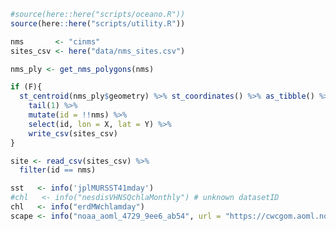 ```r
#source(here::here("scripts/oceano.R"))
source(here::here("scripts/utility.R"))

nms       <- "cinms"
sites_csv <- here("data/nms_sites.csv")

nms_ply <- get_nms_polygons(nms)

if (F){
  st_centroid(nms_ply$geometry) %>% st_coordinates() %>% as_tibble() %>% 
    tail(1) %>% 
    mutate(id = !!nms) %>% 
    select(id, lon = X, lat = Y) %>% 
    write_csv(sites_csv)
}

site <- read_csv(sites_csv) %>%
  filter(id == nms)

sst   <- info('jplMURSST41mday')
#chl   <- info("nesdisVHNSQchlaMonthly") # unknown datasetID
chl   <- info("erdMWchlamday")
scape <- info("noaa_aoml_4729_9ee6_ab54", url = "https://cwcgom.aoml.noaa.gov/erddap/")
```